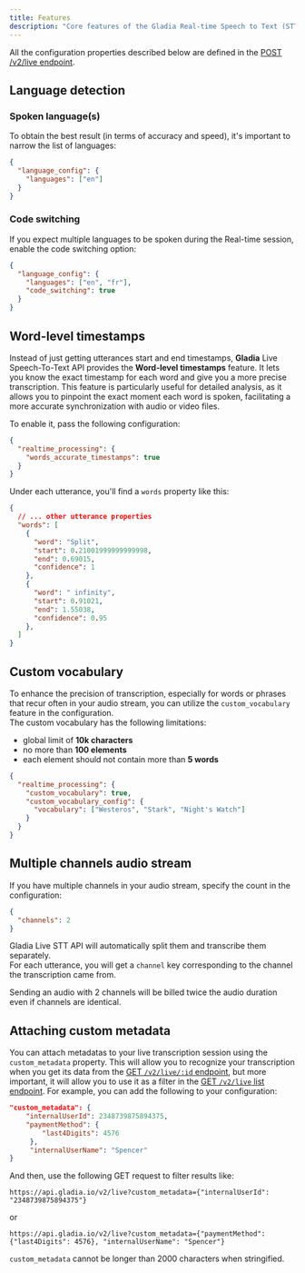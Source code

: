 ```yaml
---
title: Features
description: "Core features of the Gladia Real-time Speech to Text (STT) API"
---
```


<Note>All the configuration properties described below are defined in the [POST /v2/live endpoint](/api-reference/v2/live/init).</Note>

## Language detection

### Spoken language(s)

To obtain the best result (in terms of accuracy and speed), it's important to narrow the list of languages:

```json
{
  "language_config": {
    "languages": ["en"]
  }
}
```


### Code switching

If you expect multiple languages to be spoken during the Real-time session, enable the code switching option: 

```json
{
  "language_config": {
    "languages": ["en", "fr"],
    "code_switching": true
  }
}
```


## Word-level timestamps

Instead of just getting utterances start and end timestamps, **Gladia** Live Speech-To-Text API provides the
**Word-level timestamps** feature. It lets you know the exact timestamp for each word and give you a more precise transcription.
 This feature is particularly useful for detailed analysis, as it allows you to pinpoint the exact moment each word is spoken, facilitating
  a more accurate synchronization with audio or video files.

To enable it, pass the following configuration:  
```json
{
  "realtime_processing": {
    "words_accurate_timestamps": true
  }
}
```

Under each utterance, you'll find a `words` property like this:

```json
{
  // ... other utterance properties
  "words": [
    {
      "word": "Split",
      "start": 0.21001999999999998,
      "end": 0.69015,
      "confidence": 1
    },
    {
      "word": " infinity",
      "start": 0.91021,
      "end": 1.55038,
      "confidence": 0.95
    },
  ]
}
```


## Custom vocabulary

To enhance the precision of transcription, especially for words or phrases that recur often in your audio stream, you
 can utilize the `custom_vocabulary` feature in the configuration.<br/>
 The custom vocabulary has the following limitations:

 - global limit of **10k characters**
 - no more than **100 elements**
 - each element should not contain more than **5 words**

```json
{
  "realtime_processing": {
    "custom_vocabulary": true,
    "custom_vocabulary_config": {
      "vocabulary": ["Westeros", "Stark", "Night's Watch"]
    }
  }
}
```


## Multiple channels audio stream

If you have multiple channels in your audio stream, specify the count in the configuration:

```json
{
  "channels": 2
}
```

Gladia Live STT API will automatically split them and transcribe them separately.  
For each utterance, you will get a `channel` key corresponding to the channel the transcription came from.

<Warning>
Sending an audio with 2 channels will be billed twice the audio duration even if channels are identical.
</Warning>


## Attaching custom metadata

You can attach metadatas to your live transcription session using the `custom_metadata` property.
This will allow you to recognize your transcription when you get its data from the [GET `/v2/live/:id` endpoint](/api-reference/v2/live/get), but more important, it will allow you to use it as a filter in the [GET `/v2/live` list endpoint](/api-reference/v2/live/list).
For example, you can add the following to your configuration:

```json
"custom_metadata": {
    "internalUserId": 2348739875894375,
    "paymentMethod": {
        "last4Digits": 4576
     },
     "internalUserName": "Spencer"
}
```

And then, use the following GET request to filter results like:
```
https://api.gladia.io/v2/live?custom_metadata={"internalUserId": "2348739875894375"}
```
or
```
https://api.gladia.io/v2/live?custom_metadata={"paymentMethod": {"last4Digits": 4576}, "internalUserName": "Spencer"}
```

<Warning>

`custom_metadata` cannot be longer than 2000 characters when stringified.

</Warning>
